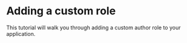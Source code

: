 # Adding a custom role

This tutorial will walk you through adding a custom author role to your application.
